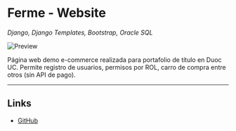 # Ferme - Website

_Django, Django Templates, Bootstrap, Oracle SQL_

![Preview](https://github.com/Jaycedam/portfolio-mdx/raw/main/projects/ferme/preview.webp)

Página web demo e-commerce realizada para portafolio de título en Duoc UC. Permite registro de usuarios, permisos por ROL, carro de compra entre otros (sin API de pago).

---

## Links

- [GitHub](https://github.com/Jaycedam/ferme-website)
